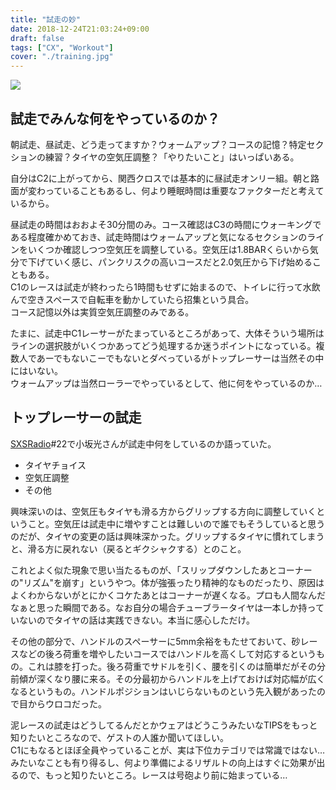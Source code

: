 ---
title: "試走の妙"
date: 2018-12-24T21:03:24+09:00
draft: false
tags: ["CX", "Workout"]
cover: "./training.jpg"
---

![ ](./training.jpg)

## 試走でみんな何をやっているのか？

朝試走、昼試走、どう走ってますか？ウォームアップ？コースの記憶？特定セクションの練習？タイヤの空気圧調整？「やりたいこと」はいっぱいある。

自分はC2に上がってから、関西クロスでは基本的に昼試走オンリー組。朝と路面が変わっていることもあるし、何より睡眠時間は重要なファクターだと考えているから。

昼試走の時間はおおよそ30分間のみ。コース確認はC3の時間にウォーキングである程度確かめておき、試走時間はウォームアップと気になるセクションのラインをいくつか確認しつつ空気圧を調整している。空気圧は1.8BARくらいから気分で下げていく感じ、パンクリスクの高いコースだと2.0気圧から下げ始めることもある。  
C1のレースは試走が終わったら1時間もせずに始まるので、トイレに行って水飲んで空きスペースで自転車を動かしていたら招集という具合。  
コース記憶以外は実質空気圧調整のみである。

たまに、試走中C1レーサーがたまっているところがあって、大体そういう場所はラインの選択肢がいくつかあってどう処理するか迷うポイントになっている。複数人であーでもないこーでもないとダベっているがトップレーサーは当然その中にはいない。  
ウォームアップは当然ローラーでやっているとして、他に何をやっているのか…

## トップレーサーの試走

[SXSRadio](http://sidebysideradio.libsyn.com/website)#22で小坂光さんが試走中何をしているのか語っていた。

- タイヤチョイス
- 空気圧調整
- その他

興味深いのは、空気圧もタイヤも滑る方からグリップする方向に調整していくということ。空気圧は試走中に増やすことは難しいので誰でもそうしていると思うのだが、タイヤの変更の話は興味深かった。グリップするタイヤに慣れてしまうと、滑る方に戻れない（戻るとギクシャクする）とのこと。

これとよく似た現象で思い当たるものが、「スリップダウンしたあとコーナーの"リズム"を崩す」というやつ。体が強張ったり精神的なものだったり、原因はよくわからないがとにかくコケたあとはコーナーが遅くなる。プロも人間なんだなぁと思った瞬間である。なお自分の場合チューブラータイヤは一本しか持っていないのでタイヤの話は実践できない。本当に感心しただけ。

その他の部分で、ハンドルのスペーサーに5mm余裕をもたせておいて、砂レースなどの後ろ荷重を増やしたいコースではハンドルを高くして対応するというもの。これは膝を打った。後ろ荷重でサドルを引く、腰を引くのは簡単だがその分前傾が深くなり腰に来る。その分最初からハンドルを上げておけば対応幅が広くなるというもの。ハンドルポジションはいじらないものという先入観があったので目からウロコだった。

泥レースの試走はどうしてるんだとかウェアはどうこうみたいなTIPSをもっと知りたいところなので、ゲストの人誰か聞いてほしい。  
C1にもなるとほぼ全員やっていることが、実は下位カテゴリでは常識ではない…みたいなことも有り得るし、何より準備によるリザルトの向上はすぐに効果が出るので、もっと知りたいところ。レースは号砲より前に始まっている…

<LinkBox isAmazonLink url="https://www.amazon.co.jp/dp/4003320719/" />
